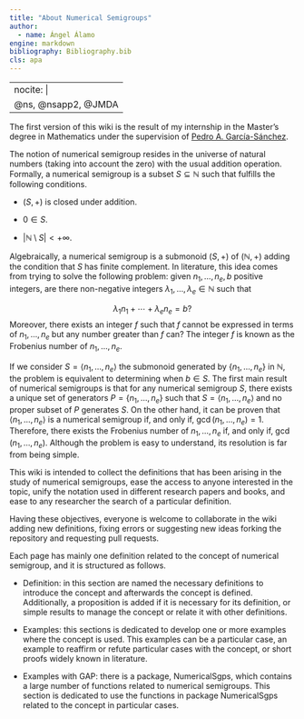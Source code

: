 ```yaml
---
title: "About Numerical Semigroups"
author: 
  - name: Ángel Álamo
engine: markdown
bibliography: Bibliography.bib
cls: apa
---
```


---
nocite: |
  @ns, @nsapp2, @JMDA
---

The first version of this wiki is the result of my internship in the Master's degree in Mathematics under the supervision of [Pedro A. García-Sánchez](https://github.com/pedritomelenas).


The notion of numerical semigroup resides in the universe of natural numbers (taking into account the zero) with the usual addition operation. Formally, a numerical semigroup is a subset $S \subseteq \mathbb{N}$ such that fulfills the following conditions.

  - $(S, +)$ is closed under addition.
  
  - $0 \in S$.
  
  - $|\mathbb{N} \setminus S| < + \infty$.
  
Algebraically, a numerical semigroup is a submonoid $(S,+)$ of $(\mathbb{N}, +)$ adding the condition that $S$ has finite complement. In literature, this idea comes from trying to solve the following problem: given $n_1, \ldots, n_e, b$ positive integers, are there non-negative integers $\lambda_1, \ldots, \lambda_e \in \mathbb{N}$ such that

$$
\lambda_1 n_1 + \cdots + \lambda_e n_e = b?
$$
Moreover, there exists an integer $f$ such that $f$ cannot be expressed in terms of $n_1, \ldots, n_e$ but any number greater than $f$ can? The integer $f$ is known as the Frobenius number of $n_1, \ldots, n_e$.


If we consider $S = \langle n_1, \ldots, n_e \rangle$ the submonoid generated by $\{n_1, \ldots, n_e \}$ in $\mathbb{N}$, the problem is equivalent to determining when $b \in S$. The first main result of numerical semigroups is that for any numerical semigroup $S$, there exists a unique set of generators $P = \{n_1, \ldots, n_e\}$ such that $S = \langle n_1, \ldots, n_e \rangle$ and no proper subset of $P$ generates $S$. On the other hand, it can be proven that $\langle n_1, \ldots, n_e \rangle$ is a numerical semigroup if, and only if, $\gcd(n_1, \ldots, n_e) = 1$. Therefore, there exists the Frobenius number of $n_1, \ldots, n_e$ if, and only if, $\gcd(n_1, \ldots, n_e)$. Although the problem is easy to understand, its resolution is far from being simple. 


This wiki is intended to collect the definitions that has been arising in the study of numerical semigroups, ease the access to anyone interested in the topic, unify the notation used in different research papers and books, and ease to any researcher the search of a particular definition.


Having these objectives, everyone is welcome to collaborate in the wiki adding new definitions, fixing errors or suggesting new ideas forking the repository and requesting pull requests.

Each page has mainly one definition related to the concept of numerical semigroup, and it is structured as follows.

  - Definition: in this section are named the necessary definitions to introduce the concept and afterwards the concept is defined. Additionally, a proposition is added if it is necessary for its definition, or simple results to manage the concept or relate it with other definitions.
  
  - Examples: this sections is dedicated to develop one or more examples where the concept is used. This examples can be a particular case, an example to reaffirm or refute particular cases with the concept, or short proofs widely known in literature.
  
  - Examples with GAP: there is a package, NumericalSgps, which contains a large number of functions related to numerical semigroups. This section is dedicated to use the functions in package NumericalSgps related to the concept in particular cases.








